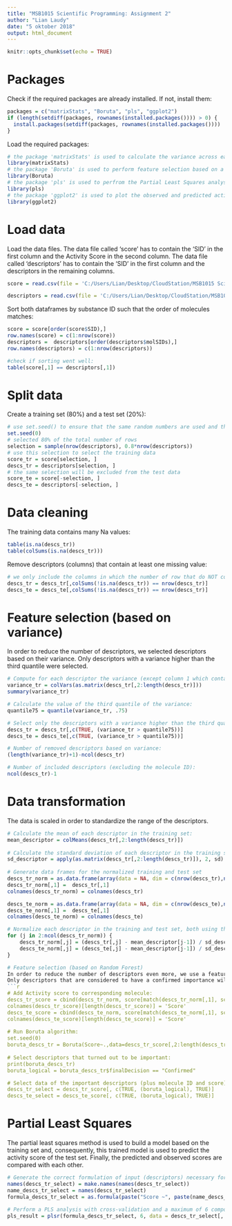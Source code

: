 ```yaml
---
title: "MSB1015 Scientific Programming: Assignment 2"
author: "Lian Laudy"
date: "5 oktober 2018"
output: html_document
---
```



```r
knitr::opts_chunk$set(echo = TRUE)
```

# Packages

Check if the required packages are already installed. If not, install them:
```r
packages = c("matrixStats", "Boruta", "pls", "ggplot2")
if (length(setdiff(packages, rownames(installed.packages()))) > 0) {
  install.packages(setdiff(packages, rownames(installed.packages())))  
}
```

Load the required packages:
```r
# the package 'matrixStats' is used to calculate the variance across each column (descriptor)
library(matrixStats)
# the package 'Boruta' is used to perform feature selection based on a Random Forest method
library(Boruta)
# the package 'pls' is used to perfrom the Partial Least Squares analysis
library(pls)
# the package 'ggplot2' is used to plot the observed and predicted activity scores
library(ggplot2)
```

# Load data

Load the data files.
The data file called 'score' has to contain the 'SID' in the first column and the Activity Score in the second column.
The data file called 'descriptors' has to contain the 'SID' in the first column and the descriptors in the remaining columns. 
```r
score = read.csv(file = 'C:/Users/Lian/Desktop/CloudStation/MSB1015 Scientific Programming/Assignments/2 Making multivariate statistics reproducible/qsarSmallData.csv', sep=',', row.names = 1, header=TRUE)

descriptors = read.csv(file = 'C:/Users/Lian/Desktop/CloudStation/MSB1015 Scientific Programming/Assignments/2 Making multivariate statistics reproducible/descriptors.csv', sep=',', row.names = 1, header=TRUE)
```
Sort both dataframes by substance ID such that the order of molecules matches:
```r
score = score[order(score$SID),]
row.names(score) = c(1:nrow(score))
descriptors =  descriptors[order(descriptors$molSIDs),]
row.names(descriptors) = c(1:nrow(descriptors))

#check if sorting went well:
table(score[,1] == descriptors[,1])
```
# Split data

Create a training set (80%) and a test set (20%):  
```r
# use set.seed() to ensure that the same random numbers are used and the results are reproducible
set.seed(0)
# selected 80% of the total number of rows
selection = sample(nrow(descriptors), 0.8*nrow(descriptors))
# use this selection to select the training data
score_tr = score[selection, ]
descs_tr = descriptors[selection, ]
# the same selection will be excluded from the test data
score_te = score[-selection, ]
descs_te = descriptors[-selection, ]
```
# Data cleaning

The training data contains many Na values:
```r
table(is.na(descs_tr))
table(colSums(is.na(descs_tr)))
```

Remove descriptors (columns) that contain at least one missing value:
```r
# we only include the columns in which the number of row that do NOT contain missing values is equal to the total number of rows
descs_tr = descs_tr[,colSums(!is.na(descs_tr)) == nrow(descs_tr)]
descs_te = descs_te[,colSums(!is.na(descs_tr)) == nrow(descs_tr)]
```

# Feature selection (based on variance)
In order to reduce the number of descriptors, we selected descriptors based on their variance.
Only descriptors with a variance higher than the third quantile were selected.

```r
# Compute for each descriptor the variance (except column 1 which contains the molecule ID):
variance_tr = colVars(as.matrix(descs_tr[,2:length(descs_tr)]))
summary(variance_tr)

# Calculate the value of the third quantile of the variance:
quantile75 = quantile(variance_tr, .75)

# Select only the descriptors with a variance higher than the third quantile (plus the first column containing the molecule ID):
descs_tr = descs_tr[,c(TRUE, (variance_tr > quantile75))]
descs_te = descs_te[,c(TRUE, (variance_tr > quantile75))]

# Number of removed descriptors based on variance:
(length(variance_tr)+1)-ncol(descs_tr)

# Number of included descriptors (excluding the molecule ID):
ncol(descs_tr)-1
```
# Data transformation
The data is scaled in order to standardize the range of the descriptors.  
```r
# Calculate the mean of each descriptor in the training set:
mean_descriptor = colMeans(descs_tr[,2:length(descs_tr)])
  
# Calculate the standard deviation of each descriptor in the training set:
sd_descriptor = apply(as.matrix(descs_tr[,2:length(descs_tr)]), 2, sd)
  
# Generate data frames for the normalized training and test set
descs_tr_norm = as.data.frame(array(data = NA, dim = c(nrow(descs_tr),ncol(descs_tr))))
descs_tr_norm[,1] =  descs_tr[,1]
colnames(descs_tr_norm) = colnames(descs_tr)

descs_te_norm = as.data.frame(array(data = NA, dim = c(nrow(descs_te),ncol(descs_te))))
descs_te_norm[,1] =  descs_te[,1]
colnames(descs_te_norm) = colnames(descs_te)

# Normalize each descriptor in the training and test set, both using the mean and standard deviation of the training set as you otherwise would already use information from the test set.
for (j in 2:ncol(descs_tr_norm)) { 
    descs_tr_norm[,j] = (descs_tr[,j] - mean_descriptor[j-1]) / sd_descriptor[j-1]
    descs_te_norm[,j] = (descs_te[,j] - mean_descriptor[j-1]) / sd_descriptor[j-1]
}

# Feature selection (based on Random Forest)
In order to reduce the number of descriptors even more, we use a feature selection method that is based on Random Forest.
Only descriptors that are considered to have a confirmed importance will be selected.
```r
# Add Activity score to corresponding molecule:
descs_tr_score = cbind(descs_tr_norm, score[match(descs_tr_norm[,1], score[,1]),2])
colnames(descs_tr_score)[length(descs_tr_score)] = 'Score'
descs_te_score = cbind(descs_te_norm, score[match(descs_te_norm[,1], score[,1]),2])
colnames(descs_te_score)[length(descs_te_score)] = 'Score'
  
# Run Boruta algorithm:
set.seed(0)
boruta_descs_tr = Boruta(Score~.,data=descs_tr_score[,2:length(descs_tr_score)],doTrace=1)
  
# Select descriptors that turned out to be important:
print(boruta_descs_tr)
boruta_logical = boruta_descs_tr$finalDecision == "Confirmed"

# Select data of the important descriptors (plus molecule ID and score) in the training and test set
descs_tr_select = descs_tr_score[, c(TRUE, (boruta_logical), TRUE)]
descs_te_select = descs_te_score[, c(TRUE, (boruta_logical), TRUE)]
```
# Partial Least Squares
The partial least squares method is used to build a model based on the training set and, consequently, this trained model is used to predict the activity score of the test set. Finally, the predicted and observed scores are compared with each other. 
```r
# Generate the correct formulation of input (descriptors) necessary for PLS function
names(descs_tr_select) = make.names(names(descs_tr_select))
name_descs_tr_select = names(descs_tr_select)
formula_descs_tr_select = as.formula(paste("Score ~", paste(name_descs_tr_select[!name_descs_tr_select %in% c("molSIDs","Score")], collapse = " + ")))
  
# Perform a PLS analysis with cross-validation and a maximum of 6 components 
pls_result = plsr(formula_descs_tr_select, 6, data = descs_tr_select[, 2:length(descs_tr_select)], validation = "CV")
```

